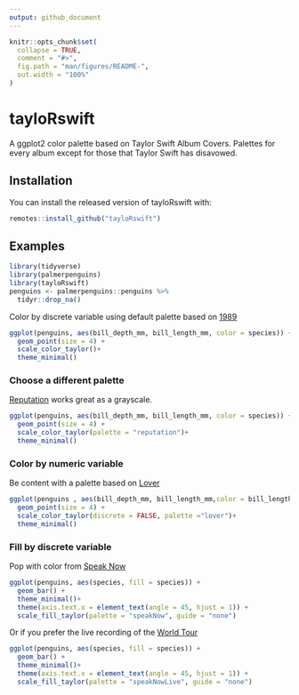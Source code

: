 ```yaml
---
output: github_document
---
```


<!-- README.md is generated from README.Rmd. Please edit that file -->

```r
knitr::opts_chunk$set(
  collapse = TRUE,
  comment = "#>",
  fig.path = "man/figures/README-",
  out.width = "100%"
)
```

# tayloRswift

<!-- badges: start -->
<!-- badges: end -->

A ggplot2 color palette based on Taylor Swift Album Covers. Palettes for every album except for those that Taylor Swift has disavowed. 

## Installation

You can install the released version of tayloRswift with:

``` r
remotes::install_github("tayloRswift")
```

## Examples

```r
library(tidyverse)
library(palmerpenguins)
library(tayloRswift)
penguins <- palmerpenguins::penguins %>% 
  tidyr::drop_na()
```


Color by discrete variable using default palette based on [1989](https://en.wikipedia.org/wiki/1989_(Taylor_Swift_album))

```r
ggplot(penguins, aes(bill_depth_mm, bill_length_mm, color = species)) +
  geom_point(size = 4) +
  scale_color_taylor()+
  theme_minimal()
```


### Choose a different palette 

[Reputation](https://en.wikipedia.org/wiki/Reputation_(Taylor_Swift_album)) works great as a grayscale. 

```r
ggplot(penguins, aes(bill_depth_mm, bill_length_mm, color = species)) +
  geom_point(size = 4) +
  scale_color_taylor(palette = "reputation")+
  theme_minimal()
```


### Color by numeric variable 

Be content with a palette based on [Lover](https://en.wikipedia.org/wiki/Lover_(album))

```r
ggplot(penguins , aes(bill_depth_mm, bill_length_mm,color = bill_length_mm)) +
  geom_point(size = 4) +
  scale_color_taylor(discrete = FALSE, palette ="lover")+
  theme_minimal()
```

### Fill by discrete variable

Pop with color from [Speak Now](https://en.wikipedia.org/wiki/Speak_Now)
```r
ggplot(penguins, aes(species, fill = species)) +
  geom_bar() +
  theme_minimal()+
  theme(axis.text.x = element_text(angle = 45, hjust = 1)) +
  scale_fill_taylor(palette = "speakNow", guide = "none")
```

Or if you prefer the live recording of the [World Tour](https://en.wikipedia.org/wiki/Speak_Now_World_Tour_%E2%80%93_Live)

```r
ggplot(penguins, aes(species, fill = species)) +
  geom_bar() +
  theme_minimal()+
  theme(axis.text.x = element_text(angle = 45, hjust = 1)) +
  scale_fill_taylor(palette = "speakNowLive", guide = "none")
```


